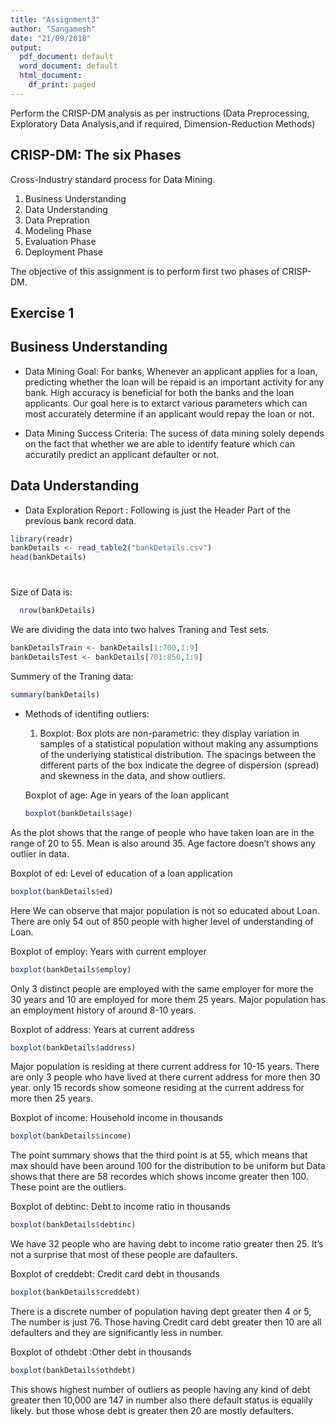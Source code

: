 ```yaml
---
title: "Assignment3"
author: "Sangamesh"
date: "21/09/2018"
output:
  pdf_document: default
  word_document: default
  html_document:
    df_print: paged
---
```




Perform the CRISP-DM analysis as per instructions (Data Preprocessing, Exploratory Data Analysis,and if required, Dimension-Reduction Methods)

## CRISP-DM: The six Phases

Cross-Industry standard process for Data Mining.

1.  Business Understanding
2.  Data Understanding
3.  Data Prepration
4.  Modeling Phase
5.  Evaluation Phase
6.  Deployment Phase

The objective of this assignment is to perform first two phases of CRISP-DM.

## Exercise 1


## Business Understanding

* Data Mining Goal: For banks, Whenever an applicant applies for a loan, predicting whether the loan will be repaid is an important activity for any bank. High accuracy is beneficial for both the banks and the loan applicants.
        Our goal here is to extarct various parameters which can most accurately determine if an applicant would repay the loan or not.

* Data Mining Success Criteria: The sucess of data mining solely depends on the fact that whether we are able to identify feature which can accuratily predict an applicant defaulter or not.


## Data Understanding

* Data Exploration Report :
  Following is just the Header Part of the previous bank record data.

```r
library(readr)
bankDetails <- read_table2("bankDetails.csv")
head(bankDetails)
```
\vspace{12pt}
===================================================================

\newpage

Size of Data is:  
```r
  nrow(bankDetails)
```


We are dividing the data into two halves Traning and Test sets.
```r
bankDetailsTrain <- bankDetails[1:700,1:9]
bankDetailsTest <- bankDetails[701:850,1:9]
```

Summery of the Traning data:
```r
summary(bankDetails)
```

\vspace{12pt}

* Methods of identifing outliers:

  1.  Boxplot: Box plots are non-parametric: they display variation in samples of a statistical population without making any assumptions of the underlying statistical distribution. The spacings between the different parts of the box indicate the degree of dispersion (spread) and skewness in the data, and show outliers.
  
  \vspace{12pt}
Boxplot of age: Age in years of the loan applicant
```r
boxplot(bankDetails$age)
```

As the plot shows that the range of people who have taken loan are in the range of 20 to 55. Mean is also around 35. Age factore doesn't shows any outlier in data.
 
  \vspace{12pt}
Boxplot of ed: Level of education of a loan application
```r
boxplot(bankDetails$ed)
```

Here We can observe that major population is not so educated about Loan. There are only 54 out of 850 people with higher level of understanding of Loan.

\vspace{12pt}

Boxplot of employ: Years with current employer

```r
boxplot(bankDetails$employ)
```

Only 3 distinct people are employed with the same employer for more the 30 years and 10 are employed for more them 25 years. Major population has an employment history of around 8-10 years.



\vspace{12pt}

Boxplot of address: Years at current address

```r
boxplot(bankDetails$address)
```

Major population is residing at there current address for 10-15 years. There are only 3 people who have lived at there current address for more then 30 year. only 15 records show someone residing at the current address for more then 25 years.

\vspace{12pt}


 Boxplot of income: Household income in thousands

```r
boxplot(bankDetails$income)
```

The point summary shows that the third point is at 55, which means that max should have been around 100 for the distribution to be uniform but Data shows that there are 58 recordes which shows income greater then 100. These point are the outliers.

\vspace{12pt}


 Boxplot of debtinc: Debt to income ratio in thousands

```r
boxplot(bankDetails$debtinc)
```

We have 32 people who are having debt to income ratio greater then 25. It's not a surprise that most of these people are dafaulters.



\vspace{12pt}


 Boxplot of creddebt: Credit card debt in thousands

```r
boxplot(bankDetails$creddebt)
```

There is a discrete number of population having dept greater then 4 or 5, The number is just 76. Those having Credit card debt greater then 10 are all defaulters and they are significantly less in number.


\vspace{12pt}


 Boxplot of othdebt :Other debt in thousands

```r
boxplot(bankDetails$othdebt)
```


This shows highest number of outliers as people having any kind of debt greater then 10,000 are 147 in number also there default status is equalily likely. but those whose debt is greater then 20 are mostly defaulters.



